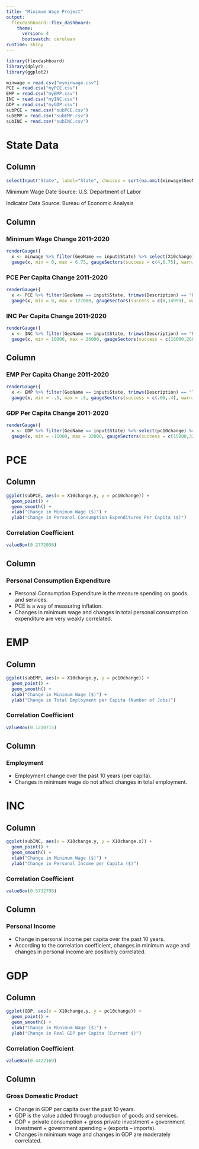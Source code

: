 ---
title: "Minimum Wage Project"
output:
  flexdashboard::flex_dashboard:
    theme: 
      version: 4
      bootswatch: cerulean
runtime: shiny
---

```{r setup, include=FALSE}
library(flexdashboard)
library(dplyr)
library(ggplot2)
```

```{r}
minwage = read.csv("myminwage.csv")
PCE = read.csv("myPCE.csv")
EMP = read.csv("myEMP.csv")
INC = read.csv("myINC.csv")
GDP = read.csv("myGDP.csv")
subPCE = read.csv("subPCE.csv")
subEMP = read.csv("subEMP.csv")
subINC = read.csv("subINC.csv")
```

State Data
===================================== 

## Column {.sidebar}
```{r}
selectInput("State", label="State", choices = sort(na.omit(minwage$GeoName)))
```

Minimum Wage Date Source: U.S. Department of Labor

Indicator Data Source: Bureau of Economic Analysis

## Column

### Minimum Wage Change 2011-2020
```{r}
renderGauge({
  x <- minwage %>% filter(GeoName == input$State) %>% select(X10change) %>% pull(1)
  gauge(x, min = 0, max = 6.75, gaugeSectors(success = c(4,6.75), warning = c(2,3.99), danger = c(0,1.99)))})
```

### PCE Per Capita Change 2011-2020
```{r}
renderGauge({
  x <- PCE %>% filter(GeoName == input$State, trimws(Description) == "Personal consumption expenditures") %>% select(pc10change) %>% pull(1)
  gauge(x, min = 0, max = 127000, gaugeSectors(success = c(0,14999), warning = c(15000,49999), danger = c(50000,127000)))})
```
### INC Per Capita Change 2011-2020
```{r}
renderGauge({
  x <- INC %>% filter(GeoName == input$State, trimws(Description) == "Per capita personal income (dollars) 2/") %>% select(X10change.x) %>% pull(1)
  gauge(x, min = 10000, max = 26000, gaugeSectors(success = c(16000,26000), warning = c(13000,16000), danger = c(10000,13000)))})
```

## Column

### EMP Per Capita Change 2011-2020
```{r}
renderGauge({
  x <- EMP %>% filter(GeoName == input$State, trimws(Description) == "Total employment (number of jobs)") %>% select(pc10change) %>% pull(1)
  gauge(x, min = -.5, max = .5, gaugeSectors(success = c(.05,.4), warning = c(-.05,.05), danger = c(-.05,-.5)))})
```

### GDP Per Capita Change 2011-2020
```{r}
renderGauge({
  x <- GDP %>% filter(GeoName == input$State) %>% select(pc10change) %>% pull(1)
  gauge(x, min = -11000, max = 32000, gaugeSectors(success = c(15000,32000), warning = c(5000,15000), danger = c(-11000,5000)))})
```


PCE
===================================== 

## Column {data-width=550}

```{r}
ggplot(subPCE, aes(x = X10change.y, y = pc10change)) + 
  geom_point() + 
  geom_smooth() + 
  xlab("Change in Minimum Wage ($)") +
  ylab("Change in Personal Consumption Expenditures Per Capita ($)") 
```

### Correlation Coefficient
```{r}
valueBox(0.2772036)
```

## Column {data-width=350}

### Personal Consumption Expenditure

* Personal Consumption Expenditure is the measure spending on goods and services. 
* PCE is a way of measuring inflation. 
* Changes in minimum wage and changes in total personal consumption expenditure are very weakly correlated. 


EMP
===================================== 

## Column {data-width=550}

```{r}
ggplot(subEMP, aes(x = X10change.y, y = pc10change)) + 
  geom_point() + 
  geom_smooth() + 
  xlab("Change in Minimum Wage ($)") +
  ylab("Change in Total Employment per Capita (Number of Jobs)")  
```

### Correlation Coefficient
```{r}
valueBox(0.1210715)
```

## Column {data-width=350}

### Employment

* Employment change over the past 10 years (per capita). 
* Changes in minimum wage do not affect changes in total employment. 

INC
===================================== 

## Column {data-width=550}

```{r}
ggplot(subINC, aes(x = X10change.y, y = X10change.x)) + 
  geom_point() + 
  geom_smooth() + 
  xlab("Change in Minimum Wage ($)") +
  ylab("Change in Personal Income per Capita ($)") 
```

### Correlation Coefficient
```{r}
valueBox(0.5732798)
```

## Column {data-width=350}

### Personal Income

* Change in personal income per capita over the past 10 years. 
* According to the correlation coefficient, changes in minimum wage and changes in personal income are positively correlated. 

GDP
===================================== 

## Column {data-width=550}

```{r}
ggplot(GDP, aes(x = X10change.y, y = pc10change)) +
  geom_point() + 
  geom_smooth() +
  xlab("Change in Minimum Wage ($)") +
  ylab("Change in Real GDP per Capita (Current $)") 
```

### Correlation Coefficient
```{r}
valueBox(0.4422169)
```

## Column {data-width=350}

### Gross Domestic Product

* Change in GDP per capita over the past 10 years. 
* GDP is the value added through production of goods and services. 
* GDP = private consumption + gross private investment + government investment + government spending + (exports – imports).
* Changes in minimum wage and changes in GDP are moderately correlated.  


